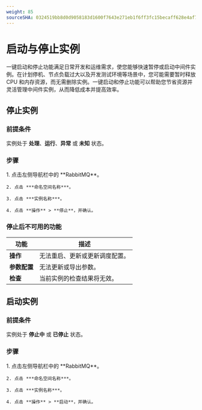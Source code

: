 ```yaml
---
weight: 85
sourceSHA: 0324519bb8d0d9058183d1600f7643e271eb1f6ff3fc15becaff628e4af70208
---
```


# 启动与停止实例

一键启动和停止功能满足日常开发和运维需求，使您能够快速暂停或启动中间件实例。在计划停机、节点负载过大以及开发测试环境等场景中，您可能需要暂时释放 CPU 和内存资源，而无需删除实例。一键启动和停止功能可以帮助您节省资源并灵活管理中间件实例，从而降低成本并提高效率。

## 停止实例

### 前提条件

实例处于 **处理**、**运行**、**异常** 或 **未知** 状态。

### 步骤

<Tabs>
  <Tab label="Web 控制台">
    1. 点击左侧导航栏中的 **RabbitMQ**。

    2. 点击 ***命名空间名称***。

    3. 点击 ***实例名称***。

    4. 点击 **操作** > **停止**，并确认。
  </Tab>
</Tabs>

### 停止后不可用的功能

| 功能                       | 描述                                                       |
| -------------------------- | ---------------------------------------------------------- |
| **操作**                  | 无法重启、更新或更新调度配置。                             |
| **参数配置**              | 无法更新或导出参数。                                      |
| **检查**                  | 当前实例的检查结果将无效。                                |

## 启动实例

### 前提条件

实例处于 **停止中** 或 **已停止** 状态。

### 步骤

<Tabs>
  <Tab label="Web 控制台">
    1. 点击左侧导航栏中的 **RabbitMQ**。

    2. 点击 ***命名空间名称***。

    3. 点击 ***实例名称***。

    4. 点击 **操作** > **启动**，并确认。
  </Tab>
</Tabs>
